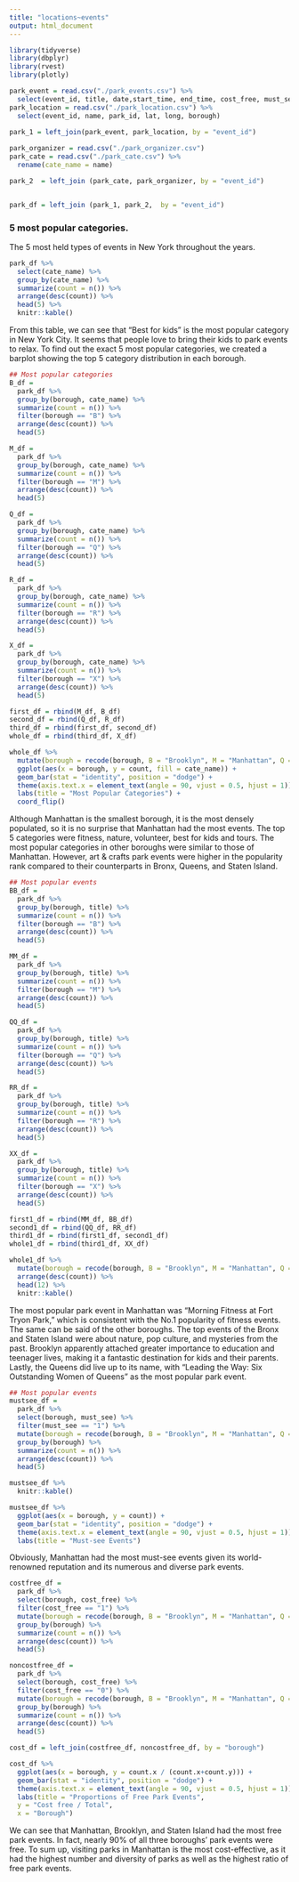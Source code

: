 ```yaml
---
title: "locations~events"
output: html_document
---
```


```r
library(tidyverse)
library(dbplyr)
library(rvest)
library(plotly)
```



```r

park_event = read.csv("./park_events.csv") %>% 
  select(event_id, title, date,start_time, end_time, cost_free, must_see)
park_location = read.csv("./park_location.csv") %>% 
  select(event_id, name, park_id, lat, long, borough)

park_1 = left_join(park_event, park_location, by = "event_id") 
 
park_organizer = read.csv("./park_organizer.csv")
park_cate = read.csv("./park_cate.csv") %>% 
  rename(cate_name = name)

park_2  = left_join (park_cate, park_organizer, by = "event_id")


park_df = left_join (park_1, park_2,  by = "event_id")


```

### 5 most popular categories.

The 5 most held types of events in New York throughout the years. 

```r
park_df %>% 
  select(cate_name) %>% 
  group_by(cate_name) %>% 
  summarize(count = n()) %>% 
  arrange(desc(count)) %>% 
  head(5) %>% 
  knitr::kable()

```

From this table, we can see that "Best for kids" is the most popular category in New York City. It seems that people love to bring their kids to park events to relax. To find out the exact 5 most popular categories, we created a barplot showing the top 5 category distribution in each borough. 


```r
## Most popular categories
B_df = 
  park_df %>% 
  group_by(borough, cate_name) %>% 
  summarize(count = n()) %>% 
  filter(borough == "B") %>% 
  arrange(desc(count)) %>% 
  head(5)

M_df = 
  park_df %>% 
  group_by(borough, cate_name) %>% 
  summarize(count = n()) %>% 
  filter(borough == "M") %>% 
  arrange(desc(count)) %>% 
  head(5)

Q_df = 
  park_df %>% 
  group_by(borough, cate_name) %>% 
  summarize(count = n()) %>% 
  filter(borough == "Q") %>% 
  arrange(desc(count)) %>% 
  head(5) 

R_df = 
  park_df %>% 
  group_by(borough, cate_name) %>% 
  summarize(count = n()) %>% 
  filter(borough == "R") %>% 
  arrange(desc(count)) %>% 
  head(5)

X_df = 
  park_df %>% 
  group_by(borough, cate_name) %>% 
  summarize(count = n()) %>% 
  filter(borough == "X") %>% 
  arrange(desc(count)) %>% 
  head(5)

first_df = rbind(M_df, B_df)
second_df = rbind(Q_df, R_df)
third_df = rbind(first_df, second_df)
whole_df = rbind(third_df, X_df)

whole_df %>% 
  mutate(borough = recode(borough, B = "Brooklyn", M = "Manhattan", Q = "Queens", R = "State Island", X = "Bronx")) %>% 
  ggplot(aes(x = borough, y = count, fill = cate_name)) +
  geom_bar(stat = "identity", position = "dodge") +
  theme(axis.text.x = element_text(angle = 90, vjust = 0.5, hjust = 1)) +
  labs(title = "Most Popular Categories") +
  coord_flip()
```

Although Manhattan is the smallest borough, it is the most densely populated, so it is no surprise that Manhattan had the most events. The top 5 categories were fitness, nature, volunteer, best for kids and tours. The most popular categories in other boroughs were similar to those of Manhattan. However, art & crafts park events were higher in the popularity rank compared to their counterparts in Bronx, Queens, and Staten Island.  

```r
## Most popular events
BB_df = 
  park_df %>% 
  group_by(borough, title) %>% 
  summarize(count = n()) %>% 
  filter(borough == "B") %>% 
  arrange(desc(count)) %>% 
  head(5)

MM_df = 
  park_df %>% 
  group_by(borough, title) %>% 
  summarize(count = n()) %>% 
  filter(borough == "M") %>% 
  arrange(desc(count)) %>% 
  head(5)

QQ_df = 
  park_df %>% 
  group_by(borough, title) %>% 
  summarize(count = n()) %>% 
  filter(borough == "Q") %>% 
  arrange(desc(count)) %>% 
  head(5) 

RR_df = 
  park_df %>% 
  group_by(borough, title) %>% 
  summarize(count = n()) %>% 
  filter(borough == "R") %>% 
  arrange(desc(count)) %>% 
  head(5)

XX_df = 
  park_df %>% 
  group_by(borough, title) %>% 
  summarize(count = n()) %>% 
  filter(borough == "X") %>% 
  arrange(desc(count)) %>% 
  head(5)

first1_df = rbind(MM_df, BB_df)
second1_df = rbind(QQ_df, RR_df)
third1_df = rbind(first1_df, second1_df)
whole1_df = rbind(third1_df, XX_df)

whole1_df %>% 
  mutate(borough = recode(borough, B = "Brooklyn", M = "Manhattan", Q = "Queens", R = "State Island", X = "Bronx")) %>%
  arrange(desc(count)) %>% 
  head(12) %>% 
  knitr::kable()
```

The most popular park event in Manhattan was "Morning Fitness at Fort Tryon Park," which is consistent with the No.1 popularity of fitness events. The same can be said of the other boroughs. The top events of the Bronx and Staten Island were about nature, pop culture, and mysteries from the past. Brooklyn apparently attached greater importance to education and teenager lives, making it a fantastic destination for kids and their parents. Lastly, the Queens did live up to its name, with "Leading the Way: Six Outstanding Women of Queens" as the most popular park event. 

```r
## Most popular events
mustsee_df =
  park_df %>% 
  select(borough, must_see) %>% 
  filter(must_see == "1") %>% 
  mutate(borough = recode(borough, B = "Brooklyn", M = "Manhattan", Q = "Queens", R = "State Island", X = "Bronx")) %>%
  group_by(borough) %>% 
  summarize(count = n()) %>% 
  arrange(desc(count)) %>% 
  head(5)

mustsee_df %>% 
  knitr::kable()

mustsee_df %>% 
  ggplot(aes(x = borough, y = count)) +
  geom_bar(stat = "identity", position = "dodge") +
  theme(axis.text.x = element_text(angle = 90, vjust = 0.5, hjust = 1)) +
  labs(title = "Must-see Events")
```

Obviously, Manhattan had the most must-see events given its world-renowned reputation and its numerous and diverse park events. 

```r
costfree_df =
  park_df %>% 
  select(borough, cost_free) %>% 
  filter(cost_free == "1") %>% 
  mutate(borough = recode(borough, B = "Brooklyn", M = "Manhattan", Q = "Queens", R = "State Island", X = "Bronx")) %>%
  group_by(borough) %>% 
  summarize(count = n()) %>% 
  arrange(desc(count)) %>% 
  head(5)

noncostfree_df = 
  park_df %>% 
  select(borough, cost_free) %>% 
  filter(cost_free == "0") %>%  
  mutate(borough = recode(borough, B = "Brooklyn", M = "Manhattan", Q = "Queens", R = "State Island", X = "Bronx")) %>%
  group_by(borough) %>% 
  summarize(count = n()) %>% 
  arrange(desc(count)) %>% 
  head(5)

cost_df = left_join(costfree_df, noncostfree_df, by = "borough")

cost_df %>% 
  ggplot(aes(x = borough, y = count.x / (count.x+count.y))) +
  geom_bar(stat = "identity", position = "dodge") +
  theme(axis.text.x = element_text(angle = 90, vjust = 0.5, hjust = 1)) +
  labs(title = "Proportions of Free Park Events",
  y = "Cost free / Total",
  x = "Borough")
```

We can see that Manhattan, Brooklyn, and Staten Island had the most free park events. In fact, nearly 90% of all three boroughs' park events were free. To sum up, visiting parks in Manhattan is the most cost-effective, as it had the highest number and diversity of parks as well as the highest ratio of free park events. 
